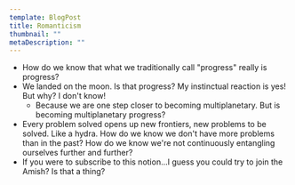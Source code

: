 ```yaml
---
template: BlogPost
title: Romanticism
thumbnail: ""
metaDescription: ""
---
```



- How do we know that what we traditionally call "progress" really is <Link to="/the_nature_of_progress">progress</Link>?
- We landed on the moon. Is that progress? My instinctual reaction is yes! But
  why? I don't know!
  - Because we are one step closer to becoming multiplanetary. But is becoming
    multiplanetary progress? 
- Every problem solved opens up new frontiers, new problems to be solved. Like a
  hydra. How do we know we don't have more problems than in the past? How do we
know we're not continuously entangling ourselves further and further?
- If you were to subscribe to this notion...I guess you could try to join the
  Amish? Is that a thing?
